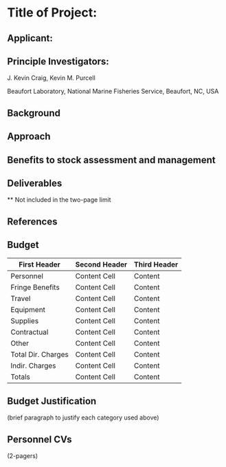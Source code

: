 # Title of Project:

## Applicant:


## Principle Investigators:
J. Kevin Craig, Kevin M. Purcell

Beaufort Laboratory, National Marine Fisheries Service, Beaufort, NC, USA  

## Background

## Approach

## Benefits to stock assessment and management

## Deliverables


** Not included in the two-page limit

## References

## Budget

First Header        | Second Header | Third Header
-------------       | ------------- | ------------
Personnel           | Content Cell  | Content
Fringe Benefits     | Content Cell  | Content
Travel              | Content Cell  | Content
Equipment           | Content Cell  | Content
Supplies            | Content Cell  | Content
Contractual         | Content Cell  | Content
Other               | Content Cell  | Content
Total Dir. Charges  | Content Cell  | Content
Indir. Charges      | Content Cell  | Content
Totals              | Content Cell  | Content



## Budget Justification
(brief paragraph to justify each category used above)

## Personnel CVs
(2-pagers)


